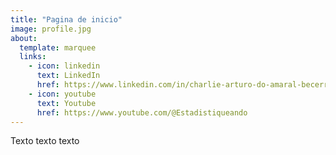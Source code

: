 ```yaml
---
title: "Pagina de inicio"
image: profile.jpg
about:
  template: marquee
  links:
    - icon: linkedin
      text: LinkedIn
      href: https://www.linkedin.com/in/charlie-arturo-do-amaral-becerra/
    - icon: youtube
      text: Youtube
      href: https://www.youtube.com/@Estadistiqueando
---
```


Texto texto texto
